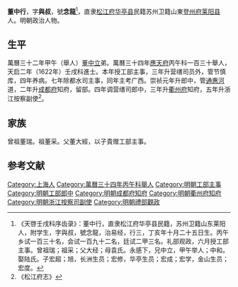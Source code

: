 '''董中行'''，字'''與叔'''，號'''念龍'''<ref>《天啓壬戌科序齿录》：董中行，直隶松江府华亭县民籍，苏州卫籍山东莱阳人，附学生，字與叔，號念龍，治易经，行三，丁亥年十月二十五日生。丙午乡试一百三十名，会试一百九十二名，廷试二甲三名。礼部观政，六月授工部主事。曾祖瑞；祖采；父大经；母袁氏。永感下，兄中立，甲午举人；中和。娶陆氏。子宏超；旭，长洲生员；宏修，华亭生员；宏成；宏学，金山生员；宏度。</ref>，直隶[[松江府|松江府]][[华亭县|华亭县]]民籍苏州卫籍山東[[登州府|登州府]][[莱阳县|莱阳县]]人。明朝政治人物。

==生平==
萬曆三十二年甲午（舉人）[[董中立|董中立]]弟。萬曆三十四年[[應天府|應天府]]丙午科一百三十舉人，天启二年（1622年）壬戌科進士。本年授工部主事，三年升营缮司员外，管节慎库，四年养病。七年除都水司主事，同年主考广西。崇祯元年升郎中，管[[通惠河|通惠河]]道，二年升[[成都府|成都府]]知府，留部。四年调营缮司郎中，三年升[[衢州府|衢州府]]知府，五年升浙江按察副使<ref>《松江府志》</ref>。

== 家族 ==
曾祖董瑞。祖董采。父董大經，以子貴赠工部主事。

==参考文献==
{{reflist}}

{{天啓二年壬戌科殿試金榜}}

{{Authority control}}

{{DEFAULTSORT:Dong董}}
[[Category:上海人|Category:上海人]]
[[Category:萬曆三十四年丙午科舉人|Category:萬曆三十四年丙午科舉人]]
[[Category:明朝工部主事|Category:明朝工部主事]]
[[Category:明朝工部郎中|Category:明朝工部郎中]]
[[Category:明朝成都府知府|Category:明朝成都府知府]]
[[Category:明朝衢州府知府|Category:明朝衢州府知府]]
[[Category:明朝浙江按察司副使|Category:明朝浙江按察司副使]]
[[Category:明朝禮部觀政|Category:明朝禮部觀政]]


{{明朝官员小作品}}